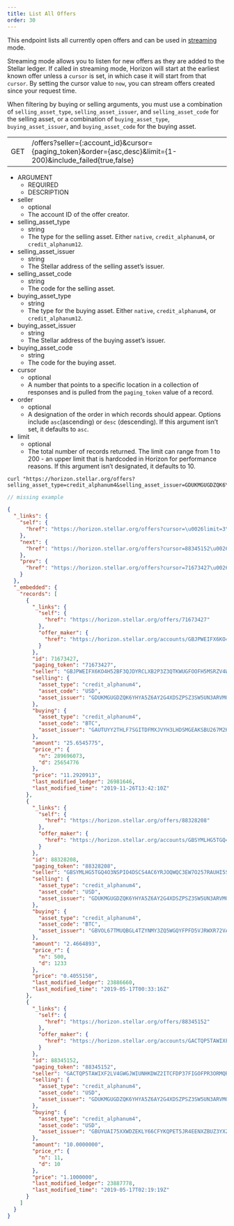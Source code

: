 ```yaml
---
title: List All Offers
order: 30
---
```



This endpoint lists all currently open offers and can be used in [streaming](../introduction/streaming.mdx) mode.

Streaming mode allows you to listen for new offers as they are added to the Stellar ledger. If called in streaming mode, Horizon will start at the earliest known offer unless a `cursor` is set, in which case it will start from that `cursor`. By setting the cursor value to `now`, you can stream offers created since your request time.

When filtering by buying or selling arguments, you must use a combination of `selling_asset_type`, `selling_asset_issuer`, and `selling_asset_code` for the selling asset, or a combination of `buying_asset_type`, `buying_asset_issuer`, and `buying_asset_code` for the buying asset.

<Endpoint>

|     |                              |
| --- | ---------------------------- |
| GET | /offers?seller={:account_id}&cursor={paging_token}&order={asc,desc}&limit={1-200}&include_failed{true,false} |

</Endpoint>

<NestedTable>

- ARGUMENT
  - REQUIRED
  - DESCRIPTION
- seller
  - optional
  - The account ID of the offer creator.
- selling_asset_type
  - string
  - The type for the selling asset. Either `native`, `credit_alphanum4`, or `credit_alphanum12`.
- selling_asset_issuer
  - string
  - The Stellar address of the selling asset’s issuer.
- selling_asset_code
  - string
  - The code for the selling asset.
- buying_asset_type
  - string
  - The type for the buying asset. Either `native`, `credit_alphanum4`, or `credit_alphanum12`.
- buying_asset_issuer
  - string
  - The Stellar address of the buying asset’s issuer.
- buying_asset_code
  - string
  - The code for the buying asset.
- cursor
  - optional
  - A number that points to a specific location in a collection of responses and is pulled from the `paging_token` value of a record.
- order
  - optional
  - A designation of the order in which records should appear. Options include `asc`(ascending) or `desc` (descending). If this argument isn’t set, it defaults to `asc`.
- limit
  - optional
  - The total number of records returned. The limit can range from 1 to 200 - an upper limit that is hardcoded in Horizon for performance reasons. If this argument isn’t designated, it defaults to 10.

</NestedTable>

<CodeExample title="Example Request">

```curl
curl "https://horizon.stellar.org/offers?selling_asset_type=credit_alphanum4&selling_asset_issuer=GDUKMGUGDZQK6YHYA5Z6AY2G4XDSZPSZ3SW5UN3ARVMO6QSRDWP5YLEX&selling_asset_code=USD&limit=3"
```

```JavaScript
// missing example
```

</CodeExample>

<ExampleResponse title="Example Response">

```json
{
  "_links": {
    "self": {
      "href": "https://horizon.stellar.org/offers?cursor=\u0026limit=3\u0026order=asc\u0026selling_asset_code=USD\u0026selling_asset_issuer=GDUKMGUGDZQK6YHYA5Z6AY2G4XDSZPSZ3SW5UN3ARVMO6QSRDWP5YLEX\u0026selling_asset_type=credit_alphanum4"
    },
    "next": {
      "href": "https://horizon.stellar.org/offers?cursor=88345152\u0026limit=3\u0026order=asc\u0026selling_asset_code=USD\u0026selling_asset_issuer=GDUKMGUGDZQK6YHYA5Z6AY2G4XDSZPSZ3SW5UN3ARVMO6QSRDWP5YLEX\u0026selling_asset_type=credit_alphanum4"
    },
    "prev": {
      "href": "https://horizon.stellar.org/offers?cursor=71673427\u0026limit=3\u0026order=desc\u0026selling_asset_code=USD\u0026selling_asset_issuer=GDUKMGUGDZQK6YHYA5Z6AY2G4XDSZPSZ3SW5UN3ARVMO6QSRDWP5YLEX\u0026selling_asset_type=credit_alphanum4"
    }
  },
  "_embedded": {
    "records": [
      {
        "_links": {
          "self": {
            "href": "https://horizon.stellar.org/offers/71673427"
          },
          "offer_maker": {
            "href": "https://horizon.stellar.org/accounts/GBJPWEIFX6KO4H52BF3QJDYRCLXB2P3Z3QTKWUGFOOFH5MSRZV4WLRZ7"
          }
        },
        "id": 71673427,
        "paging_token": "71673427",
        "seller": "GBJPWEIFX6KO4H52BF3QJDYRCLXB2P3Z3QTKWUGFOOFH5MSRZV4WLRZ7",
        "selling": {
          "asset_type": "credit_alphanum4",
          "asset_code": "USD",
          "asset_issuer": "GDUKMGUGDZQK6YHYA5Z6AY2G4XDSZPSZ3SW5UN3ARVMO6QSRDWP5YLEX"
        },
        "buying": {
          "asset_type": "credit_alphanum4",
          "asset_code": "BTC",
          "asset_issuer": "GAUTUYY2THLF7SGITDFMXJVYH3LHDSMGEAKSBU267M2K7A3W543CKUEF"
        },
        "amount": "25.6545775",
        "price_r": {
          "n": 289696073,
          "d": 25654776
        },
        "price": "11.2920913",
        "last_modified_ledger": 26981646,
        "last_modified_time": "2019-11-26T13:42:10Z"
      },
      {
        "_links": {
          "self": {
            "href": "https://horizon.stellar.org/offers/88328208"
          },
          "offer_maker": {
            "href": "https://horizon.stellar.org/accounts/GBSYMLHG5TGQ4O3NSPIO4DSCS4AC6YRJOQWQC3EW7O257RAUHI5SA45R"
          }
        },
        "id": 88328208,
        "paging_token": "88328208",
        "seller": "GBSYMLHG5TGQ4O3NSPIO4DSCS4AC6YRJOQWQC3EW7O257RAUHI5SA45R",
        "selling": {
          "asset_type": "credit_alphanum4",
          "asset_code": "USD",
          "asset_issuer": "GDUKMGUGDZQK6YHYA5Z6AY2G4XDSZPSZ3SW5UN3ARVMO6QSRDWP5YLEX"
        },
        "buying": {
          "asset_type": "credit_alphanum4",
          "asset_code": "BTC",
          "asset_issuer": "GBVOL67TMUQBGL4TZYNMY3ZQ5WGQYFPFD5VJRWXR72VA33VFNL225PL5"
        },
        "amount": "2.4664893",
        "price_r": {
          "n": 500,
          "d": 1233
        },
        "price": "0.4055150",
        "last_modified_ledger": 23886660,
        "last_modified_time": "2019-05-17T00:33:16Z"
      },
      {
        "_links": {
          "self": {
            "href": "https://horizon.stellar.org/offers/88345152"
          },
          "offer_maker": {
            "href": "https://horizon.stellar.org/accounts/GACTQP5TAWIXF2LV4GWGJWIUNHKDWZ2ITCFDP37FIGOFPR3ORMQRR63U"
          }
        },
        "id": 88345152,
        "paging_token": "88345152",
        "seller": "GACTQP5TAWIXF2LV4GWGJWIUNHKDWZ2ITCFDP37FIGOFPR3ORMQRR63U",
        "selling": {
          "asset_type": "credit_alphanum4",
          "asset_code": "USD",
          "asset_issuer": "GDUKMGUGDZQK6YHYA5Z6AY2G4XDSZPSZ3SW5UN3ARVMO6QSRDWP5YLEX"
        },
        "buying": {
          "asset_type": "credit_alphanum4",
          "asset_code": "USD",
          "asset_issuer": "GBUYUAI75XXWDZEKLY66CFYKQPET5JR4EENXZBUZ3YXZ7DS56Z4OKOFU"
        },
        "amount": "10.0000000",
        "price_r": {
          "n": 11,
          "d": 10
        },
        "price": "1.1000000",
        "last_modified_ledger": 23887778,
        "last_modified_time": "2019-05-17T02:19:19Z"
      }
    ]
  }
}
```